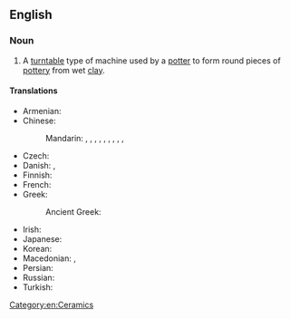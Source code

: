 ==English==
{{wikipedia}}

===Noun===
{{en-noun|head=[[potter]]'s [[wheel]]}}

# A [[turntable]] type of machine used by a [[potter]] to form round pieces of [[pottery]] from wet [[clay]].

====Translations====
{{trans-top|machine used by a potter}}
* Armenian: {{t+|hy|դուրգ}}
* Chinese:
*: Mandarin: {{t|cmn|陶工旋盤}}, {{t|cmn|陶工旋盘|tr=táogōng xuánpán}}, {{t+|cmn|鈞}}, {{t+|cmn|钧|tr=jūn}}, {{t+|cmn|陶鈞}}, {{t+|cmn|陶钧|tr=táojūn}}, {{t|cmn|陶輪}}, {{t|cmn|陶轮|tr=táolún}}, {{t|cmn|拉坯輪}}, {{t|cmn|拉坯轮|tr=lāpīlún}}
* Czech: {{t|cs|hrnčířský kruh|m}}
* Danish: {{t|da|drejeskive|c}}, {{t|da|pottemagerhjul|n}}
* Finnish: {{t+|fi|dreija}}
* French: {{t+|fr|tour de potier|m}}
* Greek:
*: Ancient Greek: {{t|grc|[[κεραμεικός]] [[τροχός]]|m}}
{{trans-mid}}
* Irish: {{t|ga|roth potaire|m}}
* Japanese: {{t+|ja|轆轤|tr=ろくろ, rokuro}}
* Korean: {{t-needed|ko}}
* Macedonian: {{t|mk|грнчарско ко́лце|n|tr=g'rnčarsko kólce}}, {{t|mk|грнчарско тркало|n|tr=g'rnčarsko t'rkalo}}
* Persian: {{t|fa|چرخ سفالگری|tr=čarx-e-sofālgarī}}
* Russian: {{t|ru|гонча́рный круг|m}}
* Turkish: {{t|tr|çömlekçi çarkı}}
{{trans-bottom}}

[[Category:en:Ceramics]]